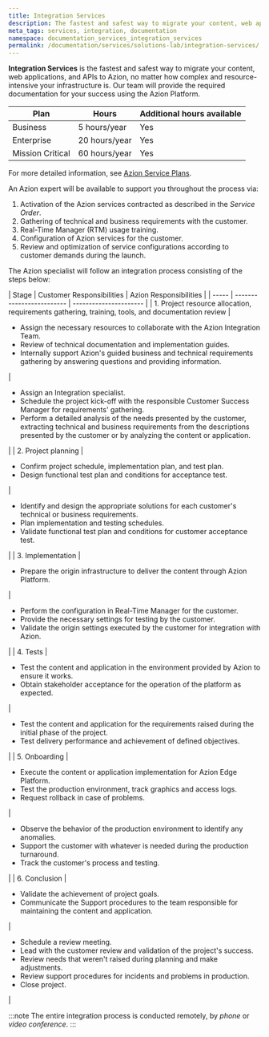 ```yaml
---
title: Integration Services
description: The fastest and safest way to migrate your content, web applications, and APIs to Azion, no matter how complex and resource-intensive your infrastructure is. 
meta_tags: services, integration, documentation
namespace: documentation_services_integration_services
permalink: /documentation/services/solutions-lab/integration-services/
---
```


**Integration Services** is the fastest and safest way to migrate your content, web applications, and APIs to Azion, no matter how complex and resource-intensive your infrastructure is. Our team will provide the required documentation for your success using the Azion Platform.

| Plan              | Hours          | Additional hours available |
| ----------------- | -------------- | -------------------------- |
| Business          | 5 hours/year   | Yes                        |
| Enterprise        | 20 hours/year  | Yes                        |
| Mission Critical  | 60 hours/year  | Yes                        |

For more detailed information, see [Azion Service Plans](https://www.azion.com/en/pricing/#plans).

An Azion expert will be available to support you throughout the process via:

1. Activation of the Azion services contracted as described in the *Service Order*.
2. Gathering of technical and business requirements with the customer.
3. Real-Time Manager (RTM) usage training.
4. Configuration of Azion services for the customer.
5. Review and optimization of service configurations according to customer demands during the launch.

The Azion specialist will follow an integration process consisting of the steps below:


<TableContainer>
| Stage | Customer Responsibilities | Azion Responsibilities |
| ----- | ------------------------- | ---------------------- |
| 1. Project resource allocation, requirements gathering, training, tools, and documentation review | <ul><li>Assign the necessary resources to collaborate with the Azion Integration Team.</li><li>Review of technical documentation and implementation guides.</li><li>Internally support Azion's guided business and technical requirements gathering by answering questions and providing information.</li></ul>  | <ul><li>Assign an Integration specialist.</li><li>Schedule the project kick-off with the responsible Customer Success Manager for requirements' gathering.</li><li>Perform a detailed analysis of the needs presented by the customer, extracting technical and business requirements from the descriptions presented by the customer or by analyzing the content or application.</li></ul> |
| 2. Project planning |<ul><li>Confirm project schedule, implementation plan, and test plan.</li><li>Design functional test plan and conditions for acceptance test.</li></ul> | <ul><li>Identify and design the appropriate solutions for each customer's technical or business requirements.</li><li>Plan implementation and testing schedules.</li><li>Validate functional test plan and conditions for customer acceptance test.</li></ul> |
| 3. Implementation | <ul><li>Prepare the origin infrastructure to deliver the content through Azion Platform.</li></ul> | <ul><li>Perform the configuration in Real-Time Manager for the customer.</li><li>Provide the necessary settings for testing by the customer.</li><li>Validate the origin settings executed by the customer for integration with Azion.</li></ul> |
| 4. Tests | <ul><li>Test the content and application in the environment provided by Azion to ensure it works.</li><li>Obtain stakeholder acceptance for the operation of the platform as expected.</li></ul> | <ul><li>Test the content and application for the requirements raised during the initial phase of the project.</li><li>Test delivery performance and achievement of defined objectives.</li></ul> |
| 5. Onboarding | <ul><li>Execute the content or application implementation for Azion Edge Platform.</li><li>Test the production environment, track graphics and access logs.</li><li>Request rollback in case of problems.</li></ul> | <ul><li>Observe the behavior of the production environment to identify any anomalies.</li><li> Support the customer with whatever is needed during the production turnaround.</li><li>Track the customer's process and testing.</li></ul> |
| 6. Conclusion | <ul><li>Validate the achievement of project goals.</li><li>Communicate the Support procedures to the team responsible for maintaining the content and application.</li></ul> | <ul><li>Schedule a review meeting.</li><li>Lead with the customer review and validation of the project's success.</li><li>Review needs that weren't raised during planning and make adjustments.</li><li>Review support procedures for incidents and problems in production.</li><li>Close project.</li></ul> |
</TableContainer>

:::note
The entire integration process is conducted remotely, by *phone* or *video conference*. 
:::
